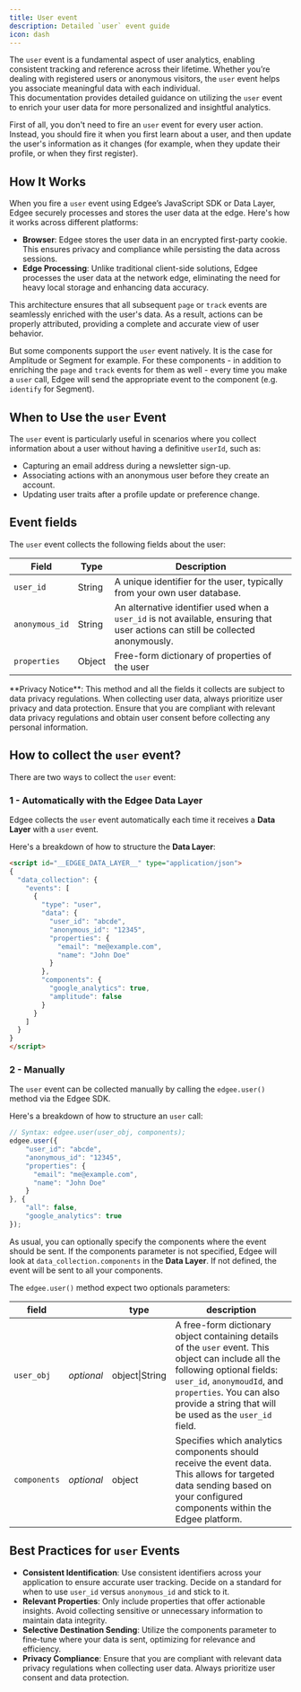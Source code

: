 ```yaml
---
title: User event
description: Detailed `user` event guide
icon: dash
---
```


The `user` event is a fundamental aspect of user analytics, enabling consistent tracking and reference across their lifetime. 
Whether you’re dealing with registered users or anonymous visitors, the `user` event helps you associate meaningful data with each individual.  
This documentation provides detailed guidance on utilizing the `user` event to enrich 
your user data for more personalized and insightful analytics.

First of all, you don't need to fire an `user` event for every user action. Instead, you should fire it when 
you first learn about a user, and then update the user's information as it changes (for example, when they update their profile, or when they first register).

## How It Works  

When you fire a `user` event using Edgee’s JavaScript SDK or Data Layer, Edgee securely processes and stores the user data at the edge. 
Here's how it works across different platforms:  

- **Browser**: Edgee stores the user data in an encrypted first-party cookie. This ensures privacy and compliance while persisting the data across sessions.  
- **Edge Processing**: Unlike traditional client-side solutions, Edgee processes the user data at the network edge, eliminating the need for heavy local storage and enhancing data accuracy.  

This architecture ensures that all subsequent `page` or `track` events are seamlessly enriched with the user's data. As a result, actions can be properly attributed, providing a complete and accurate view of user behavior.

But some components support the `user` event natively. It is the case for Amplitude or Segment for example. 
For these components - in addition to enriching the `page` and `track` events for them as well - every time you make a `user` call, Edgee will send the appropriate event to the component (e.g. `identify` for Segment).


## When to Use the `user` Event  

The `user` event is particularly useful in scenarios where you collect information about a user without having a definitive `userId`, such as:  
- Capturing an email address during a newsletter sign-up.  
- Associating actions with an anonymous user before they create an account.  
- Updating user traits after a profile update or preference change.  


## Event fields

The `user` event collects the following fields about the user:

Field | Type | Description
----- | ---- | ---
`user_id` | String | A unique identifier for the user, typically from your own user database.
`anonymous_id` | String | An alternative identifier used when a `user_id` is not available, ensuring that user actions can still be collected anonymously.
`properties` | Object | Free-form dictionary of properties of the user

<Warning>
  **Privacy Notice**:
  This method and all the fields it collects are subject to data privacy regulations.
  When collecting user data, always prioritize user privacy and data protection.
  Ensure that you are compliant with relevant data privacy regulations and obtain user consent before collecting any personal information.
</Warning>

## How to collect the `user` event?

There are two ways to collect the `user` event:

### 1 - Automatically with the **Edgee Data Layer**

Edgee collects the `user` event automatically each time it receives a **Data Layer** with a `user` event.

Here's a breakdown of how to structure the **Data Layer**:

```html
<script id="__EDGEE_DATA_LAYER__" type="application/json">
{
  "data_collection": {
    "events": [
      {
        "type": "user",
        "data": {
          "user_id": "abcde",
          "anonymous_id": "12345",
          "properties": {
            "email": "me@example.com",
            "name": "John Doe"
          }
        },
        "components": {
          "google_analytics": true,
          "amplitude": false
        }
      }
    ]
  }
}
</script>
```

### 2 - Manually 

The `user` event can be collected manually by calling the `edgee.user()` method via the Edgee SDK.

Here's a breakdown of how to structure an `user` call:

```javascript
// Syntax: edgee.user(user_obj, components);
edgee.user({
    "user_id": "abcde",
    "anonymous_id": "12345",
    "properties": {
      "email": "me@example.com",
      "name": "John Doe"
    }
}, {
    "all": false,
    "google_analytics": true
});
```

As usual, you can optionally specify the components where the event should be sent. If the components parameter is not
specified, Edgee will look at `data_collection.components` in the **Data Layer**. If not defined, the event will be sent to all your components.

The `edgee.user()` method expect two optionals parameters:

field |    | type | description
--- | -- |--- | ---
`user_obj` | _optional_ | object\|String | A free-form dictionary object containing details of the `user` event. This object can include all the following optional fields: `user_id`, `anonymoudId`, and `properties`. You can also provide a string that will be used as the `user_id` field.
`components` | _optional_ | object | Specifies which analytics components should receive the event data. This allows for targeted data sending based on your configured components within the Edgee platform.


## Best Practices for `user` Events

- **Consistent Identification**: Use consistent identifiers across your application to ensure accurate user tracking. Decide on a standard for when to use `user_id` versus `anonymous_id` and stick to it.
- **Relevant Properties**: Only include properties that offer actionable insights. Avoid collecting sensitive or unnecessary information to maintain data integrity.
- **Selective Destination Sending**: Utilize the components parameter to fine-tune where your data is sent, optimizing for relevance and efficiency.
- **Privacy Compliance**: Ensure that you are compliant with relevant data privacy regulations when collecting user data. Always prioritize user consent and data protection.
